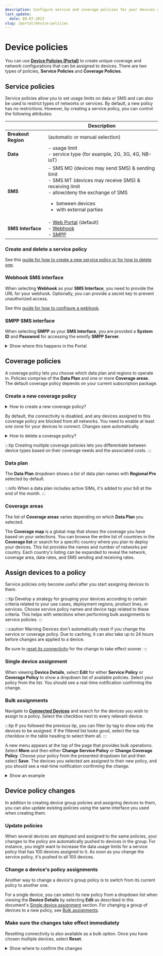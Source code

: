 ```yaml
---
description: Configure service and coverage policies for your devices on the emnify Portal
last_update:
  date: 09-07-2023
slug: /portal/device-policies
---
```


# Device policies

You can use [**Device Policies (Portal)**](https://portal.emnify.com/device-policies) to create unique coverage and network configurations that can be assigned to devices.
There are two types of policies, **Service Policies** and **Coverage Policies**.

## Service policies

Service policies allow you to set usage limits on data or SMS and can also be used to restrict types of networks or services.
By default, a new policy has no restrictions.
However, by creating a service policy, you can control the following attributes:

|           | Description  |
|---|---|
| **Breakout Region**| (automatic or manual selection)  |
| **Data** | - usage limit </br> - service type (for example, 2G, 3G, 4G, NB-IoT) |
| **SMS** | - SMS MO (devices may send SMS) & sending limit </br> - SMS MT (devices may receive SMS) & receiving limit </br> - allow/deny the exchange of SMS <ul><li>between devices</li><li>with external parties</li> |
| **SMS Interface** |  - [Web Portal](/portal/sms#send-sms-using-the-emnify-portal) (default) </br> - [Webhook](#webhook-sms-interface) </br>  - [SMPP](/portal/sms#sms-via-smpp)


### Create and delete a service policy

See this [guide for how to create a new service policy or for how to delete one](/portal/device-policies/how-to-create-delete-policy).

### Webhook SMS interface

When selecting **Webhook** as your **SMS Interface**, you need to provide the URL for your webhook.
Optionally, you can provide a secret key to prevent unauthorized access.

See this [guide for how to configure a webhook](/portal/device-policies/how-to-configure-webhook).

### SMPP SMS interface

When selecting **SMPP** as your **SMS Interface**, you are provided a **System ID** and **Password** for accessing the emnify **SMPP Server**.

<details className="custom-details-troubleshooting">
  <summary>Show where this happens in the Portal</summary>
  <img
    src={require('./assets/portal-service-policies-sms-interface-smpp.png').default}
    alt=""
  />
</details>

## Coverage policies

A coverage policy lets you choose which data plan and regions to operate in.
Policies comprise of the **Data Plan** and one or more **Coverage areas**.
The default coverage policy depends on your current subscription package.

### Create a new coverage policy

<details>
  <summary>How to create a new coverage policy?</summary>

1. [Log in to your emnify account](https://portal.emnify.com/sign).
1. Navigate to the [**Coverage Policies**](https://portal.emnify.com/device-policies#coverage-policies) section of **Device Policies**.
1. Select **New coverage policy**.
1. Replace **New coverage policy** with the name of your policy and add a **Description**.
   Then, choose a **Data Plan** and **Data allowance** from the available options.
1. Finally, click **Create**.

</details>

By default, the connectivity is disabled, and any devices assigned to this coverage policy are blocked from all networks.
You need to enable at least one zone for your devices to connect.
Changes save automatically.

<details>
  <summary>How to delete a coverage policy?</summary>

Click the trash bin icon next to **Details**.

</details>

:::tip
Creating multiple coverage policies lets you differentiate between device types based on their coverage needs and the associated costs.
:::

### Data plan

The **Data Plan** dropdown shows a list of data plan names with **Regional Pro** selected by default.

:::info
When a data plan includes active SIMs, it's added to your bill at the end of the month.
:::

### Coverage areas

The list of **Coverage areas** varies depending on which **Data Plan** you selected.

The **Coverage map** is a global map that shows the coverage you have based on your selections.
You can browse the entire list of countries in the **Coverage list** or search for a specific country where you plan to deploy your devices.
This list provides the names and number of networks per country.
Each country's listing can be expanded to reveal the network, coverage area, data rates, and SMS sending and receiving rates.

## Assign devices to a policy

Service policies only become useful after you start assigning devices to them.

:::tip
Develop a strategy for grouping your devices according to certain criteria related to your use cases, deployment regions, product lines, or services.
Choose service policy names and device tags related to these criteria.
This helps with selections when performing bulk assignments to service policies.
:::

:::caution Warning
Devices don't automatically reset if you change the service or coverage policy.
Due to caching, it can also take up to 24 hours before changes are applied to a device.

Be sure to [reset its connectivity](/portal/connected-devices#reset-connectivity) for the change to take effect sooner.
:::

### Single device assignment

When viewing **Device Details**, select **Edit** for either **Service Policy** or **Coverage Policy** to show a dropdown list of available policies.
Select your policy from the list.
You should see a real-time notification confirming the change.

### Bulk assignments

Navigate to [**Connected Devices**](https://portal.emnify.com/connected-devices) and search for the devices you wish to assign to a policy.
Select the checkbox next to every relevant device.

:::tip
If you followed the previous tip, you can filter by tag to show only the devices to be assigned.
If the filtered list looks good, select the top checkbox in the table heading to select them all.
:::

A new menu appears at the top of the page that provides bulk operations.
Select **More** and then either **Change Service Policy** or **Change Coverage Policy**.
Choose your policy from the presented dropdown list and then select **Save**.
The devices you selected are assigned to their new policy, and you should see a real-time notification confirming the change.

<details className="custom-details-example">
  <summary>Show an example</summary>
  <img
    src={require('./assets/portal-connected-devies-bulk-policy-change.png').default}
    style={{ width: 900 }}
    alt=""
  />
</details>

## Device policy changes

In addition to creating device group policies and assigning devices to them, you can also update existing policies using the same interface you used when creating them.

### Update policies

When several devices are deployed and assigned to the same policies, your changes to the policy are automatically pushed to devices in the group.
For instance, you might want to increase the data usage limits for a service policy that has 100 devices assigned to it.
As soon as you change the service policy, it's pushed to all 100 devices.

### Change a device's policy assignments

Another way to change a device's group policy is to switch from its current policy to another one.

For a single device, you can select its new policy from a dropdown list when viewing the **Device Details** by selecting **Edit** as described in this document's [Single device assignment](#single-device-assignment) section.
For changing a group of devices to a new policy, see [Bulk assignments](#bulk-assignments).

### Make sure the changes take effect immediately

Resetting connectivity is also available as a bulk option.
Once you have chosen multiple devices, select **Reset**.

<details className="custom-details-troubleshooting">
  <summary>Show where to confirm the changes</summary>
  <img
    src={require('./assets/portal-connected-devices-bulk-reset.png').default}
    style={{ width: 900 }}
    alt=""
  />
</details>

